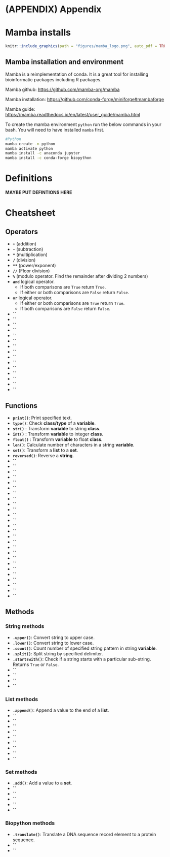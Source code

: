 # (APPENDIX) Appendix {.unnumbered}

# Mamba installs

```r
knitr::include_graphics(path = "figures/mamba_logo.png", auto_pdf = TRUE)
```

## Mamba installation and environment {#mamba_install}

Mamba is a reimplementation of conda. It is a great tool for installing bioinformatic packages including R packages.

Mamba github: <https://github.com/mamba-org/mamba>

Mamba installation: <https://github.com/conda-forge/miniforge#mambaforge>

Mamba guide: <https://mamba.readthedocs.io/en/latest/user_guide/mamba.html>

To create the mamba environment `python` run the below commands in your bash. You will need to have installed `mamba` first.

```bash
#Python
mamba create -n python
mamba activate python
mamba install -c anaconda jupyter
mamba install -c conda-forge biopython
```

# Definitions

__MAYBE PUT DEFINTIONS HERE__



# Cheatsheet {#cheatsheet}

## Operators

- __`+`__ (addition)
- __`-`__ (subtraction)
- __`*`__ (multiplication)
- __`/`__ (division)
- __`**`__ (power/exponent)
- __`//`__ (Floor division)
- __`%`__ (modulo operator. Find the remainder after dividing 2 numbers)
- __`and`__ logical operator. 
  - If both comparisons are `True` return `True`.
  - If either or both comparisons are `False` return `False`.
- __`or`__ logical operator.
  - If either or both comparisons are `True` return `True`.
  - If both comparisons are `False` return `False`.
- __``__
- __``__
- __``__
- __``__
- __``__
- __``__
- __``__
- __``__
- __``__
- __``__
- __``__
- __``__
- __``__
- __``__
- __``__

## Functions

- __`print()`__: Print specified text.
- __`type()`__: Check __class/type__ of a __variable__.
- __`str()`__ : Transform __variable__ to string __class__.
- __`int()`__ : Transform __variable__ to integer __class__.
- __`float()`__ : Transform __variable__ to float __class__.
- __`len()`__: Calculate number of characters in a string __variable__.
- __`set()`__: Transform a __list__ to a __set__.
- __`reversed()`__: Reverse a __string__.
- __``__
- __``__
- __``__
- __``__
- __``__
- __``__
- __``__
- __``__
- __``__
- __``__
- __``__
- __``__
- __``__
- __``__
- __``__
- __``__
- __``__
- __``__
- __``__
- __``__
- __``__
- __``__
- __``__
- __``__
- __``__
- __``__

## Methods

### String methods

- __`.upper()`__: Convert string to upper case.
- __`.lower()`__: Convert string to lower case.
- __`.count()`__: Count number of specified string pattern in string __variable__.
- __`.split()`__: Split string by specified delimiter.
- __`.startswith()`__: Check if a string starts with a particular sub-string. Returns `True` or `False`.
- __``__
- __``__
- __``__
- __``__

### List methods

- __`.append()`__: Append a value to the end of a __list__.
- __``__
- __``__
- __``__
- __``__
- __``__
- __``__
- __``__
- __``__
- __``__

### Set methods

- __`.add()`__: Add a value to a __set__.
- __``__
- __``__
- __``__
- __``__
- __``__

### Biopython methods

- __`.translate()`__: Translate a DNA sequence record element to a protein sequence.
- __``__
- __``__